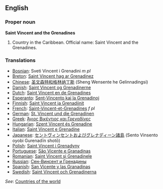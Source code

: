 {{wikipedia}}
==English==

===Proper noun===
'''Saint Vincent and the Grenadines'''

# Country in the Caribbean. Official name: Saint Vincent and the Grenadines.

===Translations===
*[[Bosnian]]: Sveti Vincent i Grenadini ''m pl''
*[[Breton]]: [[Saint Vincent hag ar Grenadinez]]
*[[Chinese]]: [[圣文森特和格林纳丁斯]] (Sheng Wensente he Gelinnadingsi)
*[[Danish]]: [[Saint Vincent og Grenadinerne]]
*[[Dutch]]: [[Saint Vincent en de Grenadines]]
*[[Esperanto]]: [[Sent-Vincento kaj la Grenadinoj]]
*[[Finnish]]: [[Saint Vincent ja Grenadiinit]]
*[[French]]: [[Saint-Vincent-et-Grenadines]] ''f pl''
*[[German]]: [[St. Vincent und die Grenadinen]] 
*[[Greek]]: [[Άγιος Βικέντιος και Γρεναδίνες]] 
*[[Hungarian]]: [[Szent Vincent és Grenadine]]
*[[Italian]]: [[Saint Vincent e Grenadine]]
*[[Japanese]]: [[セントヴィンセントおよびグレナディーン諸島]] (Sento Vinsento oyobi Gurenadīn shotō)
*[[Polish]]: [[Saint Vincent i Grenadyny]]
*[[Portuguese]]: [[São Vicente e Granadinas]]
*[[Romanian]]: [[Saint Vincent şi Grenadinele]]
*[[Russian]]: [[Сен-Винсент и Гренадины]]
*[[Spanish]]: [[San Vicente y las Granadinas]]
*[[Swedish]]: [[Saint Vincent och Grenadinerna]]

''See'': [[Countries of the world]]